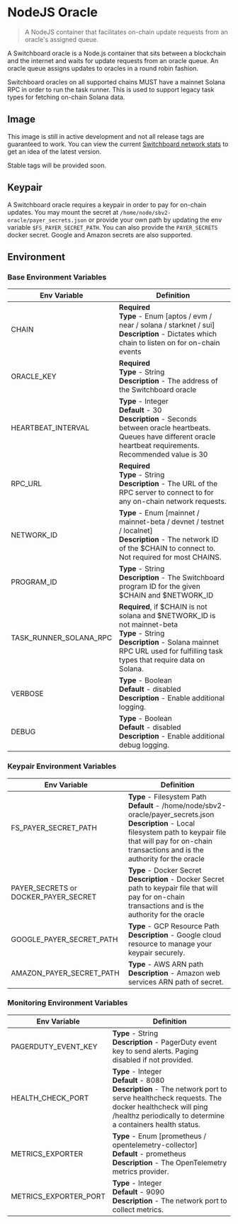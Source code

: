 # NodeJS Oracle

> A NodeJS container that facilitates on-chain update requests from an oracle's
> assigned queue.

A Switchboard oracle is a Node.js container that sits between a blockchain and
the internet and waits for update requests from an oracle queue. An oracle queue
assigns updates to oracles in a round robin fashion.

Switchboard oracles on all supported chains MUST have a mainnet Solana RPC in
order to run the task runner. This is used to support legacy task types for
fetching on-chain Solana data.

## Image

This image is still in active development and not all release tags are
guaranteed to work. You can view the current
[Switchboard network stats](https://switchboard.xyz/network) to get an idea of
the latest version.

Stable tags will be provided soon.

## Keypair

A Switchboard oracle requires a keypair in order to pay for on-chain updates.
You may mount the secret at `/home/node/sbv2-oracle/payer_secrets.json` or
provide your own path by updating the env variable `$FS_PAYER_SECRET_PATH`. You
can also provide the `PAYER_SECRETS` docker secret. Google and Amazon secrets
are also supported.

## Environment

### Base Environment Variables

<table>
  <thead>
    <tr>
      <th>Env Variable</th>
      <th>Definition</th>
    </tr>
  </thead>
  <tbody>
    <tr>
      <td>CHAIN</td>
      <td>
        <b>Required</b>
        <br />
        <b>Type</b> - Enum [aptos / evm / near / solana / starknet / sui]
        <br />
        <b>Description</b> - Dictates which chain to listen on for on-chain
        events
      </td>
    </tr>
    <tr>
      <td>ORACLE_KEY</td>
      <td>
        <b>Required</b>
        <br />
        <b>Type</b> - String
        <br />
        <b>Description</b> - The address of the Switchboard oracle
      </td>
    </tr>
    <tr>
      <td>HEARTBEAT_INTERVAL</td>
      <td>
        <b>Type</b> - Integer
        <br />
        <b>Default</b> - 30
        <br />
        <b>Description</b> - Seconds between oracle heartbeats. Queues have
        different oracle heartbeat requirements. Recommended value is 30
      </td>
    </tr>
    <tr>
      <td>RPC_URL</td>
      <td>
        <b>Required</b>
        <br />
        <b>Type</b> - String
        <br />
        <b>Description</b> - The URL of the RPC server to connect to for any
        on-chain network requests.
      </td>
    </tr>
    <tr>
      <td>NETWORK_ID</td>
      <td>
        <b>Type</b> - Enum [mainnet / mainnet-beta / devnet / testnet /
        localnet]
        <br />
        <b>Description</b> - The network ID of the $CHAIN to connect to. Not
        required for most CHAINS.
      </td>
    </tr>
    <tr>
      <td>PROGRAM_ID</td>
      <td>
        <b>Type</b> - String
        <br />
        <b>Description</b> - The Switchboard program ID for the given $CHAIN and
        $NETWORK_ID
      </td>
    </tr>
    <tr>
      <td>TASK_RUNNER_SOLANA_RPC</td>
      <td>
        <b>Required</b>, if $CHAIN is not solana and $NETWORK_ID is not
        mainnet-beta
        <br />
        <b>Type</b> - String
        <br />
        <b>Description</b> - Solana mainnet RPC URL used for fulfilling task
        types that require data on Solana.
      </td>
    </tr>
    <tr>
      <td>VERBOSE</td>
      <td>
        <b>Type</b> - Boolean
        <br />
        <b>Default</b> - disabled
        <br />
        <b>Description</b> - Enable additional logging.
      </td>
    </tr>
    <tr>
      <td>DEBUG</td>
      <td>
        <b>Type</b> - Boolean
        <br />
        <b>Default</b> - disabled
        <br />
        <b>Description</b> - Enable additional debug logging.
      </td>
    </tr>
  </tbody>
</table>

### Keypair Environment Variables

<table>
  <thead>
    <tr>
      <th>Env Variable</th>
      <th>Definition</th>
    </tr>
  </thead>
  <tbody>
    <tr>
      <td>FS_PAYER_SECRET_PATH</td>
      <td>
        <b>Type</b> - Filesystem Path
        <br />
        <b>Default</b> - /home/node/sbv2-oracle/payer_secrets.json
        <br />
        <b>Description</b> - Local filesystem path to keypair file that will pay
        for on-chain transactions and is the authority for the oracle
      </td>
    </tr>
    <tr>
      <td>PAYER_SECRETS or DOCKER_PAYER_SECRET</td>
      <td>
        <b>Type</b> - Docker Secret
        <br />
        <b>Description</b> - Docker Secret path to keypair file that will pay
        for on-chain transactions and is the authority for the oracle
      </td>
    </tr>
    <tr>
      <td>GOOGLE_PAYER_SECRET_PATH</td>
      <td>
        <b>Type</b> - GCP Resource Path
        <br />
        <b>Description</b> - Google cloud resource to manage your keypair
        securely.
      </td>
    </tr>
    <tr>
      <td>AMAZON_PAYER_SECRET_PATH</td>
      <td>
        <b>Type</b> - AWS ARN path
        <br />
        <b>Description</b> - Amazon web services ARN path of secret.
      </td>
    </tr>
  </tbody>
</table>

### Monitoring Environment Variables

<table>
  <thead>
    <tr>
      <th>Env Variable</th>
      <th>Definition</th>
    </tr>
  </thead>
  <tbody>
    <tr>
      <td>PAGERDUTY_EVENT_KEY</td>
      <td>
        <b>Type</b> - String
        <br />
        <b>Description</b> - PagerDuty event key to send alerts. Paging disabled
        if not provided.
      </td>
    </tr>
    <tr>
      <td>HEALTH_CHECK_PORT</td>
      <td>
        <b>Type</b> - Integer
        <br />
        <b>Default</b> - 8080
        <br />
        <b>Description</b> - The network port to serve healthcheck requests. The
        docker healthcheck will ping /healthz periodically to determine a
        containers health status.
      </td>
    </tr>
    <tr>
      <td>METRICS_EXPORTER</td>
      <td>
        <b>Type</b> - Enum [prometheus / opentelemetry-collector]
        <br />
        <b>Default</b> - prometheus
        <br />
        <b>Description</b> - The OpenTelemetry metrics provider.
      </td>
    </tr>
    <tr>
      <td>METRICS_EXPORTER_PORT</td>
      <td>
        <b>Type</b> - Integer
        <br />
        <b>Default</b> - 9090
        <br />
        <b>Description</b> - The network port to collect metrics.
      </td>
    </tr>
  </tbody>
</table>
